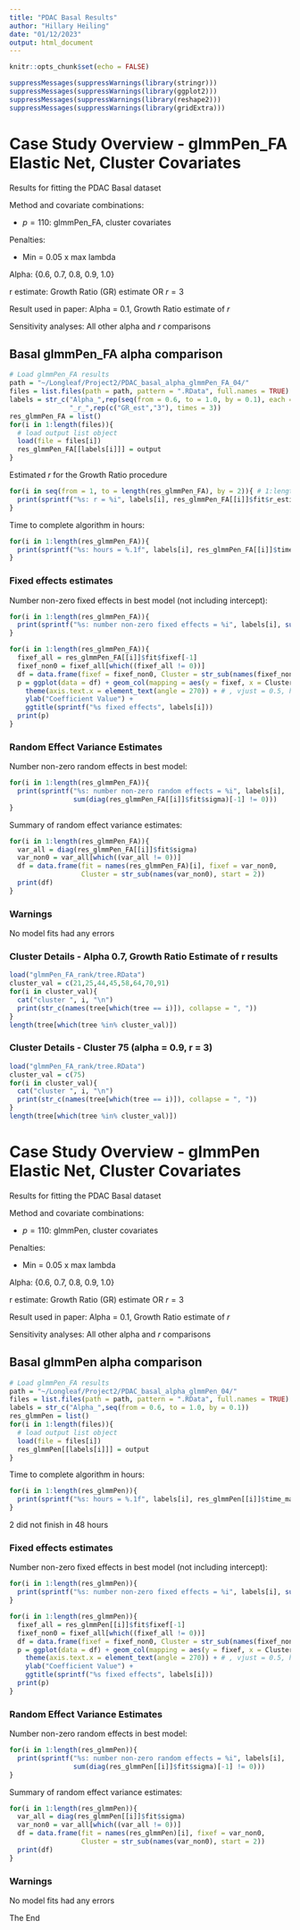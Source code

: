 ---
title: "PDAC Basal Results"
author: "Hillary Heiling"
date: "01/12/2023"
output: html_document
---

```{r setup, include=FALSE}
knitr::opts_chunk$set(echo = FALSE)
```



```{r, message=FALSE, warning=FALSE}
suppressMessages(suppressWarnings(library(stringr)))
suppressMessages(suppressWarnings(library(ggplot2)))
suppressMessages(suppressWarnings(library(reshape2)))
suppressMessages(suppressWarnings(library(gridExtra)))
```



# Case Study Overview - glmmPen\_FA Elastic Net, Cluster Covariates

Results for fitting the PDAC Basal dataset 

Method and covariate combinations:

* $p=110$: glmmPen\_FA, cluster covariates

Penalties:

* Min = 0.05 x max lambda

Alpha: \{0.6, 0.7, 0.8, 0.9, 1.0\}

r estimate: Growth Ratio (GR) estimate OR $r=3$

Result used in paper: Alpha = 0.1, Growth Ratio estimate of $r$

Sensitivity analyses: All other alpha and $r$ comparisons


## Basal glmmPen\_FA alpha comparison

```{r}
# Load glmmPen_FA results
path = "~/Longleaf/Project2/PDAC_basal_alpha_glmmPen_FA_04/"
files = list.files(path = path, pattern = ".RData", full.names = TRUE)
labels = str_c("Alpha_",rep(seq(from = 0.6, to = 1.0, by = 0.1), each = 2),
               "_r_",rep(c("GR_est","3"), times = 3))
res_glmmPen_FA = list()
for(i in 1:length(files)){ 
  # load output list object
  load(file = files[i])
  res_glmmPen_FA[[labels[i]]] = output
}

```

Estimated $r$ for the Growth Ratio procedure

```{r}
for(i in seq(from = 1, to = length(res_glmmPen_FA), by = 2)){ # 1:length(res_glmmPen_FA)
  print(sprintf("%s: r = %i", labels[i], res_glmmPen_FA[[i]]$fit$r_estimation$r))
}
```

Time to complete algorithm in hours:

```{r}
for(i in 1:length(res_glmmPen_FA)){
  print(sprintf("%s: hours = %.1f", labels[i], res_glmmPen_FA[[i]]$time_mat[,3] / 3600))
}
```

### Fixed effects estimates

Number non-zero fixed effects in best model (not including intercept):

```{r}
for(i in 1:length(res_glmmPen_FA)){
  print(sprintf("%s: number non-zero fixed effects = %i", labels[i], sum(res_glmmPen_FA[[i]]$fit$fixef[-1] != 0)))
}
```

```{r}
for(i in 1:length(res_glmmPen_FA)){
  fixef_all = res_glmmPen_FA[[i]]$fit$fixef[-1]
  fixef_non0 = fixef_all[which((fixef_all != 0))]
  df = data.frame(fixef = fixef_non0, Cluster = str_sub(names(fixef_non0), start = 2))
  p = ggplot(data = df) + geom_col(mapping = aes(y = fixef, x = Cluster)) +
    theme(axis.text.x = element_text(angle = 270)) + # , vjust = 0.5, hjust=1
    ylab("Coefficient Value") +
    ggtitle(sprintf("%s fixed effects", labels[i]))
  print(p)
}

```


### Random Effect Variance Estimates

Number non-zero random effects in best model:

```{r}
for(i in 1:length(res_glmmPen_FA)){
  print(sprintf("%s: number non-zero random effects = %i", labels[i],
                sum(diag(res_glmmPen_FA[[i]]$fit$sigma)[-1] != 0)))
}
```


Summary of random effect variance estimates:

```{r}
for(i in 1:length(res_glmmPen_FA)){
  var_all = diag(res_glmmPen_FA[[i]]$fit$sigma)
  var_non0 = var_all[which((var_all != 0))]
  df = data.frame(fit = names(res_glmmPen_FA)[i], fixef = var_non0, 
                  Cluster = str_sub(names(var_non0), start = 2))
  print(df)
}

```

### Warnings

No model fits had any errors

### Cluster Details - Alpha 0.7, Growth Ratio Estimate of r results

```{r}
load("glmmPen_FA_rank/tree.RData")
cluster_val = c(21,25,44,45,58,64,70,91)
for(i in cluster_val){
  cat("cluster ", i, "\n")
  print(str_c(names(tree[which(tree == i)]), collapse = ", "))
}
length(tree[which(tree %in% cluster_val)])
```

### Cluster Details - Cluster 75 (alpha = 0.9, r = 3)

```{r}
load("glmmPen_FA_rank/tree.RData")
cluster_val = c(75)
for(i in cluster_val){
  cat("cluster ", i, "\n")
  print(str_c(names(tree[which(tree == i)]), collapse = ", "))
}
length(tree[which(tree %in% cluster_val)])
```

# Case Study Overview - glmmPen Elastic Net, Cluster Covariates

Results for fitting the PDAC Basal dataset 

Method and covariate combinations:

* $p=110$: glmmPen, cluster covariates

Penalties:

* Min = 0.05 x max lambda

Alpha: \{0.6, 0.7, 0.8, 0.9, 1.0\}

r estimate: Growth Ratio (GR) estimate OR $r=3$

Result used in paper: Alpha = 0.1, Growth Ratio estimate of $r$

Sensitivity analyses: All other alpha and $r$ comparisons


## Basal glmmPen alpha comparison

```{r}
# Load glmmPen_FA results
path = "~/Longleaf/Project2/PDAC_basal_alpha_glmmPen_04/"
files = list.files(path = path, pattern = ".RData", full.names = TRUE)
labels = str_c("Alpha_",seq(from = 0.6, to = 1.0, by = 0.1))
res_glmmPen = list()
for(i in 1:length(files)){ 
  # load output list object
  load(file = files[i])
  res_glmmPen[[labels[i]]] = output
}

```

Time to complete algorithm in hours:

```{r}
for(i in 1:length(res_glmmPen)){
  print(sprintf("%s: hours = %.1f", labels[i], res_glmmPen[[i]]$time_mat[,3] / 3600))
}
```
2 did not finish in 48 hours

### Fixed effects estimates

Number non-zero fixed effects in best model (not including intercept):

```{r}
for(i in 1:length(res_glmmPen)){
  print(sprintf("%s: number non-zero fixed effects = %i", labels[i], sum(res_glmmPen[[i]]$fit$fixef[-1] != 0)))
}
```

```{r}
for(i in 1:length(res_glmmPen)){
  fixef_all = res_glmmPen[[i]]$fit$fixef[-1]
  fixef_non0 = fixef_all[which((fixef_all != 0))]
  df = data.frame(fixef = fixef_non0, Cluster = str_sub(names(fixef_non0), start = 2))
  p = ggplot(data = df) + geom_col(mapping = aes(y = fixef, x = Cluster)) +
    theme(axis.text.x = element_text(angle = 270)) + # , vjust = 0.5, hjust=1
    ylab("Coefficient Value") +
    ggtitle(sprintf("%s fixed effects", labels[i]))
  print(p)
}

```


### Random Effect Variance Estimates

Number non-zero random effects in best model:

```{r}
for(i in 1:length(res_glmmPen)){
  print(sprintf("%s: number non-zero random effects = %i", labels[i],
                sum(diag(res_glmmPen[[i]]$fit$sigma)[-1] != 0)))
}
```


Summary of random effect variance estimates:

```{r}
for(i in 1:length(res_glmmPen)){
  var_all = diag(res_glmmPen[[i]]$fit$sigma)
  var_non0 = var_all[which((var_all != 0))]
  df = data.frame(fit = names(res_glmmPen)[i], fixef = var_non0, 
                  Cluster = str_sub(names(var_non0), start = 2))
  print(df)
}

```

### Warnings

No model fits had any errors



The End